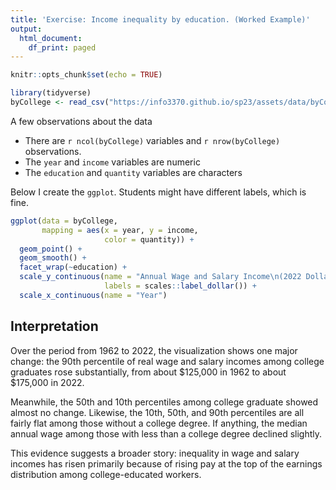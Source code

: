 ```yaml
---
title: 'Exercise: Income inequality by education. (Worked Example)'
output:
  html_document:
    df_print: paged
---
```


```r
knitr::opts_chunk$set(echo = TRUE)
```

```r
library(tidyverse)
byCollege <- read_csv("https://info3370.github.io/sp23/assets/data/byCollege.csv")
```

A few observations about the data

- There are `r ncol(byCollege)` variables and `r nrow(byCollege)` observations.
- The `year` and `income` variables are numeric
- The `education` and `quantity` variables are characters

Below I create the `ggplot`. Students might have different labels, which is fine.

```r
ggplot(data = byCollege,
       mapping = aes(x = year, y = income,
                     color = quantity)) +
  geom_point() +
  geom_smooth() +
  facet_wrap(~education) +
  scale_y_continuous(name = "Annual Wage and Salary Income\n(2022 Dollars)",
                     labels = scales::label_dollar()) +
  scale_x_continuous(name = "Year")
```

## Interpretation

Over the period from 1962 to 2022, the visualization shows one major change: the 90th percentile of real wage and salary incomes among college graduates rose substantially, from about \$125,000 in 1962 to about \$175,000 in 2022.

Meanwhile, the 50th and 10th percentiles among college graduate showed almost no change. Likewise, the 10th, 50th, and 90th percentiles are all fairly flat among those without a college degree. If anything, the median annual wage among those with less than a college degree declined slightly.

This evidence suggests a broader story: inequality in wage and salary incomes has risen primarily because of rising pay at the top of the earnings distribution among college-educated workers.

